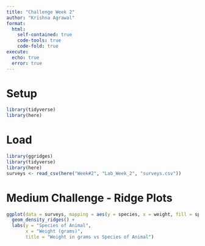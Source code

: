 ```yaml
---
title: "Challenge Week 2"
author: "Krishna Agrawal"
format:
  html:
    self-contained: true
    code-tools: true
    code-fold: true
execute:
  echo: true
  error: true
---
```


# Setup

```r
library(tidyverse)
library(here)
```

# Load

```r
library(ggridges)
library(tidyverse)
library(here)
surveys <- read_csv(here("Week#2", "Lab_Week_2", "surveys.csv"))
```

# Medium Challenge - Ridge Plots

```r

ggplot(data = surveys, mapping = aes(y = species, x = weight, fill = species)) +
  geom_density_ridges() +
  labs(y = "Species of Animal",
       x = "Weight (grams)", 
       title = "Weight in grams vs Species of Animal")   

```
